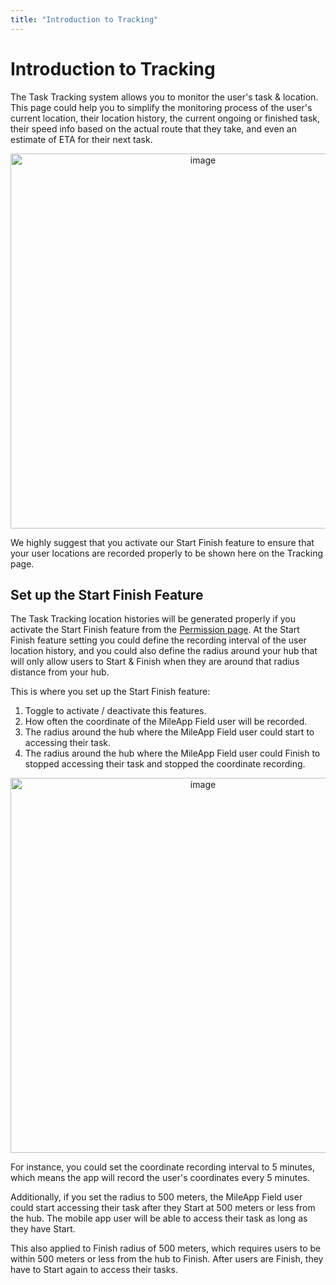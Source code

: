 ```yaml
---
title: "Introduction to Tracking"
---
```


# Introduction to Tracking

The Task Tracking system allows you to monitor the user's task & location. This page could help you to simplify the monitoring process of the user's current location, their location history, the current ongoing or finished task, their speed info based on the actual route that they take, and even an estimate of ETA for their next task.

<div align="center">
  <img src="https://t3837933.p.clickup-attachments.com/t3837933/3df26056-9449-4e69-880c-a210bee07b6f/image.png" alt="image" width="600" />
</div>

We highly suggest that you activate our Start Finish feature to ensure that your user locations are recorded properly to be shown here on the Tracking page.

## Set up the Start Finish Feature

The Task Tracking location histories will be generated properly if you activate the Start Finish feature from the [Permission page](https://web.mile.app/setting/permission). At the Start Finish feature setting you could define the recording interval of the user location history, and you could also define the radius around your hub that will only allow users to Start & Finish when they are around that radius distance from your hub.

This is where you set up the Start Finish feature:

1. Toggle to activate / deactivate this features.
2. How often the coordinate of the MileApp Field user will be recorded.
3. The radius around the hub where the MileApp Field user could start to accessing their task.
4. The radius around the hub where the MileApp Field user could Finish to stopped accessing their task and stopped the coordinate recording.

<div align="center">
  <img src="https://t3837933.p.clickup-attachments.com/t3837933/a236bc32-37a3-4090-b2c4-8e648494cfad/image.png" alt="image" width="600" />
</div>

For instance, you could set the coordinate recording interval to 5 minutes, which means the app will record the user's coordinates every 5 minutes.

Additionally, if you set the radius to 500 meters, the MileApp Field user could start accessing their task after they Start at 500 meters or less from the hub. The mobile app user will be able to access their task as long as they have Start.

This also applied to Finish radius of 500 meters, which requires users to be within 500 meters or less from the hub to Finish. After users are Finish, they have to Start again to access their tasks.